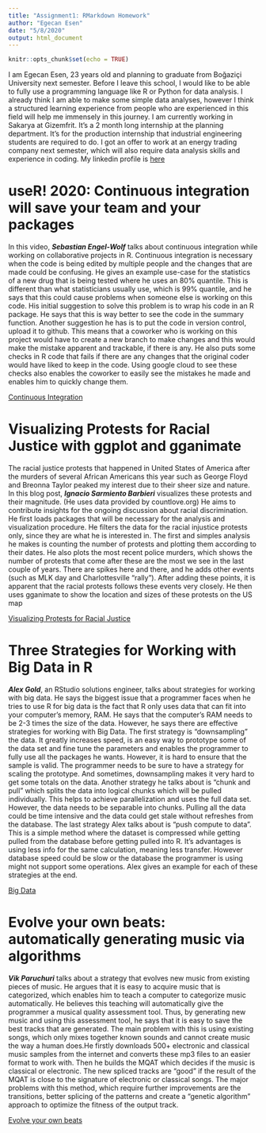 ```yaml
---
title: "Assignment1: RMarkdown Homework"
author: "Egecan Esen"
date: "5/8/2020"
output: html_document
---
```


```r
knitr::opts_chunk$set(echo = TRUE)
```

I am Egecan Esen, 23 years old and planning to graduate from Boğaziçi University next semester. Before I leave this school, I would like to be able to fully use a programming language like R or Python for data analysis. I already think I am able to make some simple data analyses, however I think a structured learning experience from people who are experienced in this field will help me immensely in this journey.
I am currently working in Sakarya at Gizemfrit. It’s a 2 month long internship at the planning department. It's for the production internship that industrial engineering students are required to do.
I got an offer to work at an energy trading company next semester, which will also require data analysis skills and experience in coding. 
My linkedin profile is [here](https://www.linkedin.com/in/egecan-esen/)

# useR! 2020: Continuous integration will save your team and your packages

In this video, ***Sebastian Engel-Wolf*** talks about continuous integration while working on collaborative projects in R. Continuous integration is necessary when the code is being edited by multiple people and the changes that are made could be confusing. He gives an example use-case for the statistics of a new drug that is being tested where he uses an 80% quantile. This is different than what statisticians usually use, which is 99% quantile, and he says that this could cause problems when someone else is working on this code. His initial suggestion to solve this problem is to wrap his code in an R package. He says that this is way better to see the code in the summary function. Another suggestion he has is to put the code in version control, upload it to github. This means that a coworker who is working on this project would have to create a new branch to make changes and this would make the mistake apparent and trackable, if there is any. He also puts some checks in R code that fails if there are any changes that the original coder would have liked to keep in the code. Using google cloud to see these checks also enables the coworker to easily see the mistakes he made and enables him to quickly change them.

[Continuous Integration](https://www.youtube.com/watch?v=lP0FjbNvz-Q&list=LL6rjJ5W7q1xAkiAHKAdiFMQ&index=3&t=0s)

# Visualizing Protests for Racial Justice with ggplot and gganimate

The racial justice protests that happened in United States of America after the murders of several African Americans this year such as George Floyd and Breonna Taylor peaked my interest due to their sheer size and nature. In this blog post, ***Ignacio Sarmiento Barbieri*** visualizes these protests and their magnitude. (He uses data provided by countlove.org) He aims to contribute insights for the ongoing discussion about racial discrimination. He first loads packages that will be necessary for the analysis and visualization procedure. He filters the data for the racial injustice protests only, since they are what he is interested in. The first and simples analysis he makes is counting the number of protests and plotting them according to their dates. He also plots the most recent police murders, which shows the number of protests that come after these are the most we see in the last couple of years. There are spikes here and there, and he adds other events (such as MLK day and Charlottesville “rally”). After adding these points, it is apparent that the racial protests follows these events very closely. He then uses gganimate to show the location and sizes of these protests on the US map

[Visualizing Protests for Racial Justice](https://www.r-bloggers.com/visualizing-protests-for-racial-justice-with-ggplot-and-gganimate/)

# Three Strategies for Working with Big Data in R

***Alex Gold***, an RStudio solutions engineer, talks about strategies for working with big data.  He says the biggest issue that a programmer faces when he tries to use R for big data is the fact that R only uses data that can fit into your computer’s memory, RAM. He says that the computer’s RAM needs to be 2-3 times the size of the data. However, he says there are effective strategies for working with Big Data. The first strategy is “downsampling” the data. It greatly increases speed,  is an easy way to prototype some of the data set and fine tune the parameters and enables the programmer to fully use all the packages he wants. However, it is hard to ensure that the sample is valid. The programmer needs to be sure to have a strategy for scaling the prototype. And sometimes, downsampling makes it very hard to get some totals on the data. Another strategy he talks about is “chunk and pull” which splits the data into logical chunks which will be pulled individually. This helps to achieve parallelization and uses the full data set. However, the data needs to be separable into chunks. Pulling all the data could be time intensive and the data could get stale without refreshes from the database. The last strategy Alex talks about is “push compute to data”. This is a simple method where the dataset is compressed while getting pulled from the database before getting pulled into R. It’s advantages is using less info for the same calculation, meaning less transfer. However database speed could be slow or the database the programmer is using might not support some operations. Alex gives an example for each of these strategies at the end.

[Big Data](https://rviews.rstudio.com/2019/07/17/3-big-data-strategies-for-r/)

# Evolve your own beats: automatically generating music via algorithms

***Vik Paruchuri*** talks about a strategy that evolves new music from existing pieces of music. He argues that it is easy to acquire music that is categorized, which enables him to teach a computer to categorize music automatically. He believes this teaching will automatically give the programmer a musical quality assessment tool. Thus, by generating new music and using this assessment tool, he says that it is easy to save the best tracks that are generated. The main problem with this is using existing songs, which only mixes together known sounds and cannot create music the way a human does.He firstly downloads 500+ electronic and classical music samples from the internet and converts these mp3 files to an easier format to work with. Then he builds the MQAT which decides if the music is classical or electronic. The new spliced tracks are “good” if the result of the MQAT is close to the signature of electronic or classical songs. The major problems with this method, which require further improvements are the transitions, better splicing of the patterns and create a “genetic algorithm” approach to optimize the fitness of the output track.

[Evolve your own beats](https://www.r-bloggers.com/evolve-your-own-beats-automatically-generating-music-via-algorithms/)


